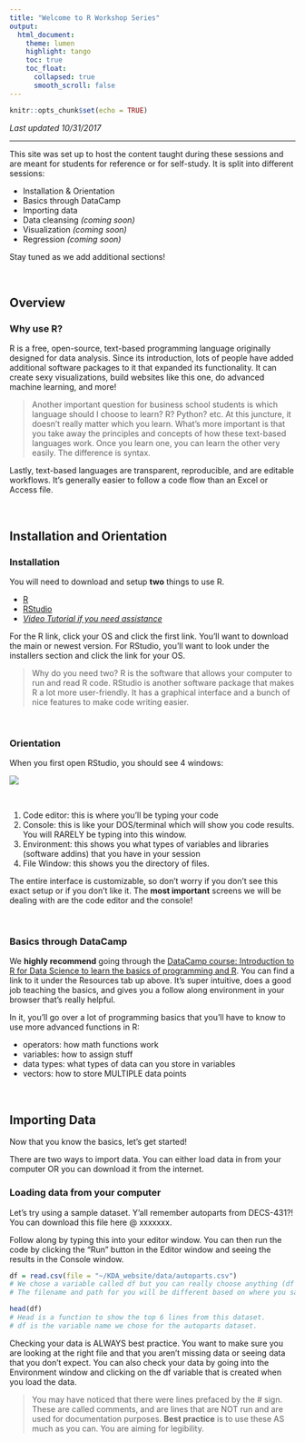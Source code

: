 ```yaml
---
title: "Welcome to R Workshop Series"
output: 
  html_document:
    theme: lumen
    highlight: tango
    toc: true
    toc_float: 
      collapsed: true
      smooth_scroll: false
---
```


```r
knitr::opts_chunk$set(echo = TRUE)
```

*Last updated 10/31/2017*

***

This site was set up to host the content taught during these sessions and are meant for students for reference or for self-study. It is split into different sessions: 

  * Installation & Orientation
  * Basics through DataCamp
  * Importing data 
  * Data cleansing *(coming soon)*
  * Visualization *(coming soon)*
  * Regression *(coming soon)*
  
Stay tuned as we add additional sections!  

&nbsp;

## Overview

### Why use R?

R is a free, open-source, text-based programming language originally designed for data analysis. Since its introduction, lots of people have added additional software packages to it that expanded its functionality. It can create sexy visualizations, build websites like this one, do advanced machine learning, and more! 

> Another important question for business school students is which language should I choose to learn? R? Python? etc. At this juncture, it doesn't really matter which you learn. What's more important is that you take away the principles and concepts of how these text-based languages work. Once you learn one, you can learn the other very easily. The difference is syntax. 

Lastly, text-based languages are transparent, reproducible, and are editable workflows. It's generally easier to follow a code flow than an Excel or Access file. 

&nbsp; 

## Installation and Orientation

### Installation

You will need to download and setup **two** things to use R. 
  
  * [R](https://cran.cnr.berkeley.edu)
  * [RStudio](https://www.rstudio.com/products/rstudio/download/#download)
  * [*Video Tutorial if you need assistance*](https://campus.datacamp.com/courses/working-with-the-rstudio-ide-part-1/orientation?ex=3)
  
For the R link, click your OS and click the first link. You'll want to download the main or newest version. For RStudio, you'll want to look under the installers section and click the link for your OS. 

> Why do you need two? R is the software that allows your computer to run and read R code. RStudio is another software package that makes R a lot more user-friendly. It has a graphical interface and a bunch of nice features to make code writing easier. 

&nbsp; 

### Orientation

When you first open RStudio, you should see 4 windows:

![](RStudioGUI.png)

&nbsp; 

  1. Code editor: this is where you'll be typing your code
  2. Console: this is like your DOS/terminal which will show you code results. You will RARELY be typing into this window. 
  3. Environment: this shows you what types of variables and libraries (software addins) that you have in your session
  4. File Window: this shows you the directory of files. 
  
The entire interface is customizable, so don't worry if you don't see this exact setup or if you don't like it. The **most important** screens we will be dealing with are the code editor and the console! 

&nbsp; 

### Basics through DataCamp

We **highly recommend** going through the [DataCamp course: Introduction to R for Data Science to learn the basics of programming and R](http://www.it.northwestern.edu/research/campus-events/data-camp.html). You can find a link to it under the Resources tab up above. It's super intuitive, does a good job teaching the basics, and gives you a follow along environment in your browser that's really helpful.

In it, you'll go over a lot of programming basics that you'll have to know to use more advanced functions in R:

  * operators: how math functions work
  * variables: how to assign stuff
  * data types: what types of data can you store in variables
  * vectors: how to store MULTIPLE data points

&nbsp; 

## Importing Data

Now that you know the basics, let's get started!

There are two ways to import data. You can either load data in from your computer OR you can download it from the internet. 

### Loading data from your computer

Let's try using a sample dataset. Y'all remember autoparts from DECS-431?! You can download this file here @ xxxxxxx. 

Follow along by typing this into your editor window. You can then run the code by clicking the "Run" button in the Editor window and seeing the results in the Console window. 

```r
df = read.csv(file = "~/KDA_website/data/autoparts.csv")
# We chose a variable called df but you can really choose anything (df is standard for dataframe).
# The filename and path for you will be different based on where you save your autoparts file. 

head(df)
# Head is a function to show the top 6 lines from this dataset.
# df is the variable name we chose for the autoparts dataset. 
```

Checking your data is ALWAYS best practice. You want to make sure you are looking at the right
file and that you aren't missing data or seeing data that you don't expect. You can also check your data by going into the Environment window and clicking on the df variable that is created when you load the data. 

> You may have noticed that there were lines prefaced by the # sign. These are called comments, and are lines that are NOT run and are used for documentation purposes. **Best practice** is to use these AS much as you can. You are aiming for legibility. 

<!-- ## Data exploration -->

<!-- ## Data cleansing -->

<!-- ### Tidyverse -->

<!-- ## Data visualization -->

<!-- ### ggplot -->


<!-- &nbsp;  -->

<!-- ## Example Problems -->

<!-- ### Data cleansing: NYC Flight Information -->

<!-- Let's take a look at a sample dataset containing flight information. We'll be using the "nycflights13" library so go ahead and make sure that's installed. -->

<!-- ```{r} -->
<!-- library(nycflights13) -->

<!-- head(flights) -->
<!-- ``` -->

<!-- Generally it's good practice to do a quick sanity check whenever you have a new dataset. In this case, you can use head(flights) to check out the top 10 rows of this dataset OR you can go ahead and click into the package in the Environment tab and select the flights dataset. Is it loading? -->


